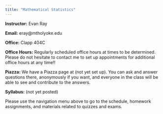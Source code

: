 ```yaml
---
title: "Mathematical Statistics"
---
```


**Instructor:** Evan Ray

**Email:** eray@mtholyoke.edu

**Office:** Clapp 404C

**Office Hours:** Regularly scheduled office hours at times to be determined. Please do not hesitate to contact me to set up appointments for additional office hours at any time!!

**Piazza:** We have a Piazza page at (not yet set up).  You can ask and answer questions there, anonymously if you want, and everyone in the class will be able to see and contribute to the answers.

**Syllabus:** (not yet posted)

Please use the navigation menu above to go to the schedule, homework assignments, and materials related to quizzes and exams.
